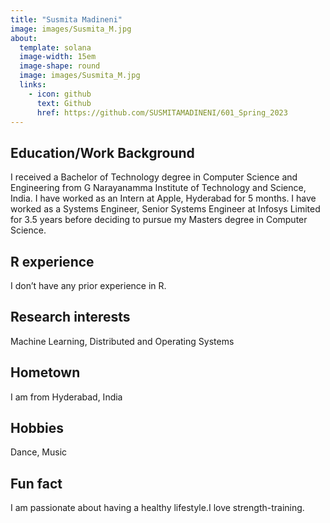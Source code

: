 ```yaml
---
title: "Susmita Madineni"
image: images/Susmita_M.jpg
about:
  template: solana
  image-width: 15em
  image-shape: round
  image: images/Susmita_M.jpg
  links:
    - icon: github
      text: Github
      href: https://github.com/SUSMITAMADINENI/601_Spring_2023
---
```


## Education/Work Background

I received a Bachelor of Technology degree in Computer Science and Engineering from G Narayanamma Institute of Technology and Science, India. I have worked as an Intern at Apple, Hyderabad for 5 months. I have worked as a Systems Engineer, Senior Systems Engineer at Infosys Limited for 3.5 years before deciding to pursue my Masters degree in Computer Science.

## R experience

I don't have any prior experience in R.

## Research interests

Machine Learning, Distributed and Operating Systems

## Hometown

I am from Hyderabad, India

## Hobbies

Dance, Music

## Fun fact

I am passionate about having a healthy lifestyle.I love strength-training.
